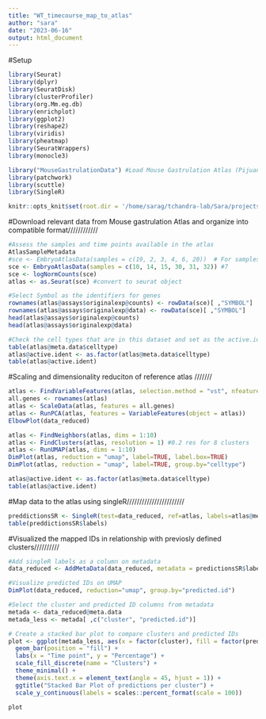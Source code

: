 ---
title: "WT_timecourse_map_to_atlas"
author: "sara"
date: "2023-06-16"
output: html_document
---

#Setup
```{r setup echo=FALSE}
library(Seurat)
library(dplyr)
library(SeuratDisk)
library(clusterProfiler)
library(org.Mm.eg.db)
library(enrichplot)
library(ggplot2)
library(reshape2)
library(viridis)
library(pheatmap)
library(SeuratWrappers)
library(monocle3)

library("MouseGastrulationData") #Load Mouse Gastrulation Atlas (Pijuan-Sala, et al. 2019)
library(patchwork)    
library(scuttle)
library(SingleR)

knitr::opts_knit$set(root.dir = '/home/sarag/tchandra-lab/Sara/projects/timecourse')

```

#Download relevant data from Mouse gastrulation Atlas and organize into compatible format////////////
```{r}
#Assess the samples and time points available in the atlas 
AtlasSampleMetadata
#sce <- EmbryoAtlasData(samples = c(19, 2, 3, 4, 6, 20))  # For samples 7.5
sce <- EmbryoAtlasData(samples = c(10, 14, 15, 30, 31, 32)) #7
sce <- logNormCounts(sce)
atlas <- as.Seurat(sce) #convert to seurat object

#Select Symbol as the identifiers for genes
rownames(atlas@assays$originalexp@counts) <- rowData(sce)[ ,"SYMBOL"]
rownames(atlas@assays$originalexp@data) <- rowData(sce)[ ,"SYMBOL"]
head(atlas@assays$originalexp@counts)
head(atlas@assays$originalexp@data)

#Check the cell types that are in this dataset and set as the active.ident in Seurat object
table(atlas@meta.data$celltype)
atlas@active.ident <- as.factor(atlas@meta.data$celltype)
table(atlas@active.ident)
```


#Scaling and dimensionality reduciton of reference atlas ///////
```{r}
atlas <- FindVariableFeatures(atlas, selection.method = "vst", nfeatures = 2000)
all.genes <- rownames(atlas)
atlas <- ScaleData(atlas, features = all.genes)
atlas <- RunPCA(atlas, features = VariableFeatures(object = atlas))
ElbowPlot(data_reduced)

atlas <- FindNeighbors(atlas, dims = 1:10)
atlas <- FindClusters(atlas, resolution = 1) #0.2 res for 8 clusters
atlas <- RunUMAP(atlas, dims = 1:10)
DimPlot(atlas, reduction = "umap", label=TRUE, label.box=TRUE)
DimPlot(atlas, reduction = "umap", label=TRUE, group.by="celltype")

atlas@active.ident <- as.factor(atlas@meta.data$celltype)
table(atlas@active.ident)
```

#Map data to the atlas using singleR///////////////////////
```{r}
preddictionsSR <- SingleR(test=data_reduced, ref=atlas, labels=atlas@meta.data$celltype, de.method="wilcox")
table(preddictionsSR$labels)
```

#Visualized the mapped IDs in relationship with previosly defined clusters//////////
```{r}
#Add singleR labels as a column on metadata
data_reduced <- AddMetaData(data_reduced, metadata = predictionsSR$labels, col.name = "predicted.id")

#Visualize predicted IDs on UMAP
DimPlot(data_reduced, reduction="umap", group.by="predicted.id")

#Select the cluster and predicted ID columns from metadata
metada <- data_reduced@meta.data
metada_less <- metada[ ,c("cluster", "predicted.id")]

# Create a stacked bar plot to compare clusters and predicted IDs
plot <- ggplot(metada_less, aes(x = factor(cluster), fill = factor(predicted.id))) +
  geom_bar(position = "fill") +
  labs(x = "Time point", y = "Percentage") +
  scale_fill_discrete(name = "Clusters") +
  theme_minimal() +
  theme(axis.text.x = element_text(angle = 45, hjust = 1)) +
  ggtitle("Stacked Bar Plot of predictions per cluster") +
  scale_y_continuous(labels = scales::percent_format(scale = 100))

plot

```